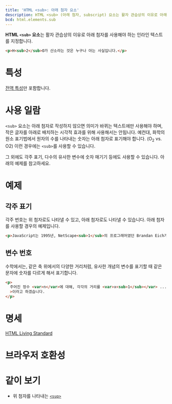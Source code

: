 ```yaml
---
title: 'HTML <sub>: 아래 첨자 요소'
description: HTML <sub> (아래 첨자, subscript) 요소는 활자 관습상의 이유로 아래 첨자를 사용해야 하는 인라인 텍스트를 지정합니다.
bcd: html.elements.sub
---
```


**HTML `<sub>` 요소**는 활자 관습상의 이유로 아래 첨자를 사용해야 하는 인라인 텍스트를 지정합니다.

<HTMLDemo height={40}>

```html
<p>H<sub>2</sub>O가 산소라는 것은 누구나 아는 사실입니다.</p>
```

</HTMLDemo>

# 특성

[전역 특성](/docs/Web/HTML/Global_attributes)만 포함합니다.

# 사용 일람

`<sub>` 요소는 아래 첨자로 작성하지 않으면 의미가 바뀌는 텍스트에만 사용해야 하며, 작은 글자를 아래로 배치하는 시각적 효과를 위해 사용해서는 안됩니다. 예컨대, 화학의 원소 표기법에서 원자의 수를 나타내는 숫자는 아래 첨자로 표기해야 합니다. (O<sub>2</sub> vs. O2) 이런 경우에는 `<sub>`를 사용할 수 있습니다.

그 외에도 각주 표기, 다수의 유사한 변수에 숫자 매기기 등에도 사용할 수 있습니다. 아래의 예제를 참고하세요.

# 예제

## 각주 표기

각주 번호는 위 첨자로도 나타낼 수 있고, 아래 첨자로도 나타낼 수 있습니다. 아래 첨자를 사용할 경우의 예제입니다.

```html name=footnote
<p>JavaScript는 1995년, NetScape<sub>1</sub>의 프로그래머였던 Brandan Eich가 창시한 스크립팅 언어<sub>2</sub>입니다.</p>
```

<LiveExample name="footnote" height={50} />

## 변수 번호

수학에서는, 같은 축 위에서의 다양한 거리처럼, 유사한 개념의 변수를 표기할 때 같은 문자에 숫자를 다르게 해서 표기합니다.

```html name=math
<p>
  주어진 정수 <var>n</var>에 대해, 각각의 거리를 <var>x<sub>1</sub></var> ... <var>x<sub>n</sub></var
  >이라고 하겠습니다.
</p>
```

<LiveExample name="math" height={50} />

# 명세

[HTML Living Standard](https://html.spec.whatwg.org/multipage/text-level-semantics.html#the-sub-and-sup-elements)

# 브라우저 호환성

<BrowserCompat data={props.bcd} />

# 같이 보기

- 위 첨자를 나타내는 [`<sup>`](./sup)
